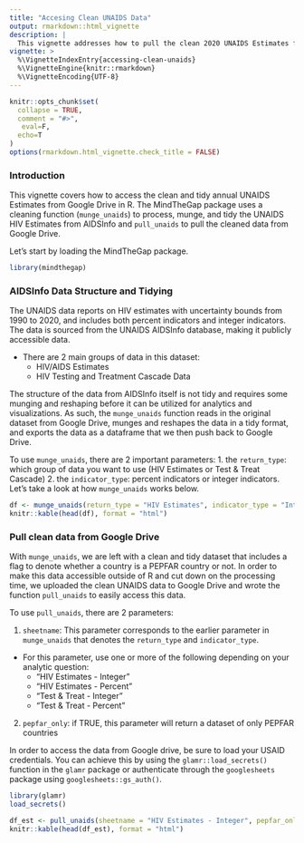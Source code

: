 ```yaml
---
title: "Accesing Clean UNAIDS Data"
output: rmarkdown::html_vignette
description: |
  This vignette addresses how to pull the clean 2020 UNAIDS Estimates from Google Drive to R.
vignette: >
  %\VignetteIndexEntry{accessing-clean-unaids}
  %\VignetteEngine{knitr::rmarkdown}
  %\VignetteEncoding{UTF-8}
---
```


```r
knitr::opts_chunk$set(
  collapse = TRUE,
  comment = "#>",
   eval=F, 
  echo=T
)
options(rmarkdown.html_vignette.check_title = FALSE)
```


### Introduction

This vignette covers how to access the clean and tidy annual UNAIDS Estimates from Google Drive in R. The MindTheGap package uses a cleaning function (`munge_unaids`) to process, munge, and tidy the UNAIDS HIV Estimates from AIDSInfo and `pull_unaids` to pull the cleaned data from Google Drive.

Let's start by loading the MindTheGap package.

```r
library(mindthegap)
```

### AIDSInfo Data Structure and Tidying

The UNAIDS data reports on HIV estimates with uncertainty bounds from 1990 to 2020, and includes both percent indicators and integer indicators. The data is sourced from the UNAIDS AIDSInfo database, making it publicly accessible data.

- There are 2 main groups of data in this dataset:
    - HIV/AIDS Estimates
    - HIV Testing and Treatment Cascade Data
    
The structure of the data from AIDSInfo itself is not tidy and requires some munging and reshaping before it can be utilized for analytics and visualizations. As such, the `munge_unaids` function reads in the original dataset from Google Drive, munges and reshapes the data in a tidy format, and exports the data as a dataframe that we then push back to Google Drive.

To use `munge_unaids`, there are 2 important parameters:
1. the `return_type`: which group of data you want to use (HIV Estimates or Test & Treat Cascade)
2. the `indicator_type`: percent indicators or integer indicators. Let’s take a look at how `munge_unaids` works below.

```r
df <- munge_unaids(return_type = "HIV Estimates", indicator_type = "Integer")
knitr::kable(head(df), format = "html")
```

### Pull clean data from Google Drive

With `munge_unaids`, we are left with a clean and tidy dataset that includes a flag to denote whether a country is a PEPFAR country or not. In order to make this data accessible outside of R and cut down on the processing time, we uploaded the clean UNAIDS data to Google Drive and wrote the function `pull_unaids` to easily access this data.

To use `pull_unaids`, there are 2 parameters:

1. `sheetname`: This parameter corresponds to the earlier parameter in `munge_unaids` that denotes the `return_type` and `indicator_type`.
- For this parameter, use one or more of the following depending on your analytic question:
     - “HIV Estimates - Integer”
     - “HIV Estimates - Percent"
     - "Test & Treat - Integer"
     - "Test & Treat - Percent" 

2. `pepfar_only`: if TRUE, this parameter will return a dataset of only PEPFAR countries 

In order to access the data from Google drive, be sure to load your USAID credentials. You can achieve this by using the `glamr::load_secrets()` function in the `glamr` package or authenticate through the `googlesheets` package using `googlesheets::gs_auth()`.

```r
library(glamr)
load_secrets()

df_est <- pull_unaids(sheetname = "HIV Estimates - Integer", pepfar_only = TRUE)
knitr::kable(head(df_est), format = "html")
```




